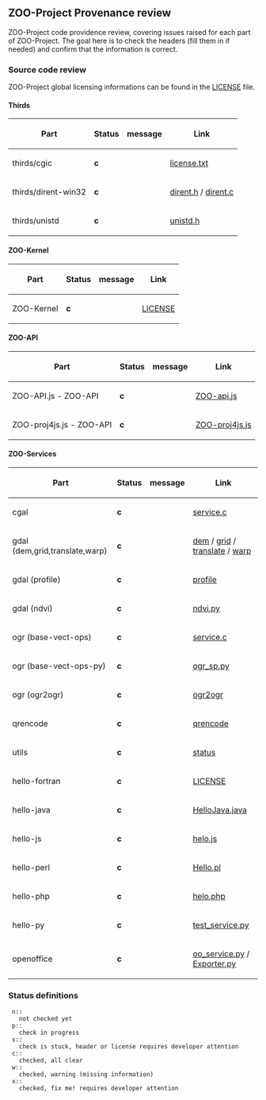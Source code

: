 
== ZOO-Project Provenance review ==

ZOO-Project code providence review, covering issues raised for each part of ZOO-Project. The goal here is to check the headers (fill them in if needed) and confirm that the information is correct. 

=== Source code review === 

ZOO-Project global licensing informations can be found in the [http://www.zoo-project.org/trac/browser/trunk/zoo-project/LICENSE LICENSE] file.

==== Thirds ====

{| border=1 class="simple"
! Part 
! Status 
! message 
!Link 
|- 
|  thirds/cgic 
|  '''c''' 
|  
|  [http://www.zoo-project.org/trac/browser/trunk/thirds/cgic206/license.txt license.txt] 
|- 
|  thirds/dirent-win32 
|  '''c''' 
|  
|  [http://www.zoo-project.org/trac/browser/trunk/thirds/dirent-win32/dirent.h#L31 dirent.h] / [http://www.zoo-project.org/trac/browser/trunk/thirds/dirent-win32/dirent.c#L132 dirent.c] 
|- 
|  thirds/unistd 
|  '''c''' 
|  
|  [http://www.zoo-project.org/trac/browser/trunk/thirds/include/unistd.h#L1 unistd.h] 
|}



==== ZOO-Kernel ====

{| border=1 class="simple"
! Part 
! Status 
! message 
!Link 
|- 
|  ZOO-Kernel 
|  '''c''' 
|  
|  [http://www.zoo-project.org/trac/browser/trunk/zoo-project/zoo-kernel/LICENSE LICENSE] 
|}



==== ZOO-API ====
{| border=1 class="simple"
! Part 
! Status 
! message 
!Link 
|- 
|  ZOO-API.js - ZOO-API 
|  '''c''' 
|  
|  [http://www.zoo-project.org/trac/browser/trunk/zoo-project/zoo-api/js/ZOO-api.js#L1 ZOO-api.js]  
|- 
|  ZOO-proj4js.js - ZOO-API 
|  '''c''' 
|  
|  [http://www.zoo-project.org/trac/browser/trunk/zoo-project/zoo-api/js/ZOO-proj4js.js#L1 ZOO-proj4js.js] 
|}



==== ZOO-Services ==== 
{| border=1 class="simple"
! Part 
! Status 
! message 
!Link 
|- 
|  cgal 
|  '''c''' 
|  
| [http://www.zoo-project.org/trac/browser/trunk/zoo-project/zoo-services/cgal/service.c#L1 service.c]
|- 
|  gdal (dem,grid,translate,warp) 
|  '''c''' 
|  
| [http://www.zoo-project.org/trac/browser/trunk/zoo-project/zoo-services/gdal/dem/service.c#L1 dem] / [http://www.zoo-project.org/trac/browser/trunk/zoo-project/zoo-services/gdal/grid/service.c#L1 grid] / [http://www.zoo-project.org/trac/browser/trunk/zoo-project/zoo-services/gdal/translate/service.c#L1 translate] / [http://www.zoo-project.org/trac/browser/trunk/zoo-project/zoo-services/gdal/warp/service.c#L1 warp] 
|- 
|  gdal (profile) 
|  '''c''' 
|  
|  [http://www.zoo-project.org/trac/browser/trunk/zoo-project/zoo-services/gdal/profile/service.c#L1 profile] 
|- 
|  gdal (ndvi) 
|  '''c''' 
|  
| [http://www.zoo-project.org/trac/browser/trunk/zoo-project/zoo-services/gdal/ndvi/cgi-env/ndvi.py#L1 ndvi.py] 
|- 
|  ogr (base-vect-ops) 
|  '''c''' 
|  
| [http://www.zoo-project.org/trac/browser/trunk/zoo-project/zoo-services/ogr/base-vect-ops/service.c#L1 service.c] 
|- 
|  ogr (base-vect-ops-py) 
|  '''c''' 
|  
|  [http://www.zoo-project.org/trac/browser/trunk/zoo-project/zoo-services/ogr/base-vect-ops-py/cgi-env/ogr_sp.py#L1 ogr_sp.py] 
|- 
|  ogr (ogr2ogr) 
|  '''c''' 
|  
|  [http://www.zoo-project.org/trac/browser/trunk/zoo-project/zoo-services/ogr/ogr2ogr/service.c#L1 ogr2ogr] 
|- 
|  qrencode 
|  '''c''' 
|  
|  [http://www.zoo-project.org/trac/browser/trunk/zoo-project/zoo-services/qrencode/qrenc-service.c#L3 qrencode] 
|- 
|  utils 
|  '''c''' 
|  
|  [http://www.zoo-project.org/trac/browser/trunk/zoo-project/zoo-services/utils/status/service.c#L1 status] 
|- 
|  hello-fortran 
|  '''c''' 
|  
|  [http://www.zoo-project.org/trac/browser/trunk/zoo-project/zoo-services/hello-fortran/LICENSE#L1 LICENSE] 
|- 
|  hello-java 
|  '''c''' 
|  
|  [http://www.zoo-project.org/trac/browser/trunk/zoo-project/zoo-services/hello-java/HelloJava.java#L1 HelloJava.java] 
|- 
|  hello-js 
|  '''c''' 
|  
|  [http://www.zoo-project.org/trac/browser/trunk/zoo-project/zoo-services/hello-js/cgi-env/hello.js#L1 helo.js] 
|- 
|  hello-perl 
|  '''c''' 
|  
|  [http://www.zoo-project.org/trac/browser/trunk/zoo-project/zoo-services/hello-perl/Hello.pl#L1 Hello.pl] 
|- 
|  hello-php 
|  '''c''' 
|  
|  [http://www.zoo-project.org/trac/browser/trunk/zoo-project/zoo-services/hello-php/hello.php#L3 helo.php] 
|- 
|  hello-py 
|  '''c''' 
|  
|  [http://www.zoo-project.org/trac/browser/trunk/zoo-project/zoo-services/hello-py/cgi-env/test_service.py#L1 test_service.py] 
|- 
|  openoffice 
|  '''c''' 
|  
|  [http://www.zoo-project.org/trac/browser/trunk/zoo-project/zoo-services/openoffice/cgi-env/oo_service.py#L1 oo_service.py] / [http://www.zoo-project.org/trac/browser/trunk/zoo-project/zoo-services/openoffice/cgi-env/Exporter.py#L1 Exporter.py] 
|}


=== Status definitions  ===
  n::
    not checked yet
  p::
    check in progress
  s::
    check is stuck, header or license requires developer attention
  c::
    checked, all clear
  w::
    checked, warning (missing information)
  x::
    checked, fix me! requires developer attention 



{{TracNotice|{{PAGENAME}}}}